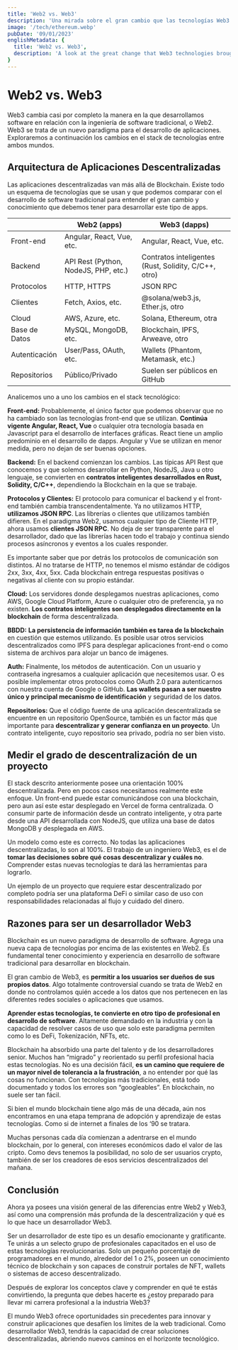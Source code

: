 ```yaml
---
title: 'Web2 vs. Web3'
description: 'Una mirada sobre el gran cambio que las tecnologías Web3 trajeron al desarrollo de software en comparación con el tradicional paradigma Web2.'
image: '/tech/ethereum.webp'
pubDate: '09/01/2023'
englishMetadata: {
  title: 'Web2 vs. Web3',
  description: 'A look at the great change that Web3 technologies brought to software development compared to the traditional Web2 paradigm.'
}
---
```


# Web2 vs. Web3

Web3 cambia casi por completo la manera en la que desarrollamos software en relación con la ingeniería de software tradicional, o Web2. Web3 se trata de un
nuevo paradigma para el desarrollo de aplicaciones. Exploraremos a continuación los cambios en el stack de tecnologías entre ambos mundos.

## Arquitectura de Aplicaciones Descentralizadas

Las aplicaciones descentralizadas van más allá de Blockchain. Existe todo un esquema de tecnologías que se usan y que podemos comparar con el desarrollo
de software tradicional para entender el gran cambio y conocimiento que debemos tener para desarrollar este tipo de apps.

|  | Web2 (apps) | Web3 (dapps) |
| --- | --- | --- |
| Front-end | Angular, React, Vue, etc. | Angular, React, Vue, etc. |
| Backend | API Rest (Python, NodeJS, PHP, etc.) | Contratos inteligentes (Rust, Solidity, C/C++, otro) |
| Protocolos | HTTP, HTTPS | JSON RPC |
| Clientes | Fetch, Axios, etc. | @solana/web3.js, Ether.js, otro |
| Cloud | AWS, Azure, etc. | Solana, Ethereum, otra |
| Base de Datos | MySQL, MongoDB, etc. | Blockchain, IPFS, Arweave, otro |
| Autenticación | User/Pass, OAuth, etc. | Wallets (Phantom, Metamask, etc.) |
| Repositorios | Público/Privado | Suelen ser públicos en GitHub |

Analicemos uno a uno los cambios en el stack tecnológico:

**Front-end:** Probablemente, el único factor que podemos observar que no ha cambiado son las tecnologías front-end que se utilizan. **Continúa vigente
Angular, React, Vue** o cualquier otra tecnología basada en Javascript para el desarrollo de interfaces gráficas. React tiene un amplio predominio en el
desarrollo de dapps. Angular y Vue se utilizan en menor medida, pero no dejan de ser buenas opciones.

**Backend:** En el backend comienzan los cambios. Las típicas API Rest que conocemos y que solemos desarrollar en Python, NodeJS, Java u otro lenguaje, se
convierten en **contratos inteligentes desarrollados en Rust, Solidity, C/C++**, dependiendo la Blockchain en la que se trabaje.

**Protocolos y Clientes:** El protocolo para comunicar el backend y el front-end también cambia transcendentalmente. Ya no utilizamos HTTP, **utilizamos
JSON RPC**. Las librerías o clientes que utilizamos también difieren. En el paradigma Web2, usamos cualquier tipo de Cliente HTTP, ahora usamos **clientes
JSON RPC**. No deja de ser transparente para el desarrollador, dado que las librerías hacen todo el trabajo y continua siendo procesos asíncronos y eventos a los cuales responder.

Es importante saber que por detrás los protocolos de comunicación son distintos. Al no tratarse de HTTP, no tenemos el mismo estándar de códigos 2xx, 3xx,
4xx, 5xx. Cada blockchain entrega respuestas positivas o negativas al cliente con su propio estándar.

**Cloud:** Los servidores donde desplegamos nuestras aplicaciones, como AWS, Google Cloud Platform, Azure o cualquier otro de preferencia, ya no existen.
**Los contratos inteligentes son desplegados directamente en la blockchain** de forma descentralizada.

**BBDD:** **La persistencia de información también es tarea de la blockchain** en cuestión que estemos utilizando. Es posible usar otros servicios
descentralizados como IPFS para desplegar aplicaciones front-end o como sistema de archivos para alojar un banco de imágenes.

**Auth:** Finalmente, los métodos de autenticación. Con un usuario y contraseña ingresamos a cualquier aplicación que necesitemos usar. O es posible
implementar otros protocolos como OAuth 2.0 para autenticarnos con nuestra cuenta de Google o GitHub. **Las wallets pasan a ser nuestro único y principal
mecanismo de identificación** y seguridad de los datos.

**Repositorios:** Que el código fuente de una aplicación descentralizada se encuentre en un repositorio OpenSource, también es un factor más que importante
para **descentralizar y generar confianza en un proyecto**. Un contrato inteligente, cuyo repositorio sea privado, podría no ser bien visto.

## Medir el grado de descentralización de un proyecto

El stack descrito anteriormente posee una orientación 100% descentralizada. Pero en pocos casos necesitamos realmente este enfoque. Un front-end puede estar
comunicándose con una blockchain, pero aun así este estar desplegado en Vercel de forma centralizada. O consumir parte de información desde un contrato
inteligente, y otra parte desde una API desarrollada con NodeJS,  que utiliza una base de datos MongoDB y desplegada en AWS.

Un modelo como este es correcto. No todas las aplicaciones descentralizadas, lo son al 100%. El trabajo de un ingeniero Web3, es el de **tomar las decisiones
sobre qué cosas descentralizar y cuáles no**. Comprender estas nuevas tecnologías te dará las herramientas para lograrlo.

Un ejemplo de un proyecto que requiere estar descentralizado por completo podría ser una plataforma DeFi o similar caso de uso con responsabilidades
relacionadas al flujo y cuidado del dinero.

## Razones para ser un desarrollador Web3

Blockchain es un nuevo paradigma de desarrollo de software. Agrega una nueva capa de tecnologías por encima de las existentes en Web2. Es fundamental tener
conocimiento y experiencia en desarrollo de software tradicional para desarrollar en blockchain.

El gran cambio de Web3, es **permitir a los usuarios ser dueños de sus propios datos**. Algo totalmente controversial cuando se trata de Web2 en donde no
controlamos quién accede a los datos que nos pertenecen en las diferentes redes sociales o aplicaciones que usamos.

**Aprender estas tecnologías, te convierte en otro tipo de profesional en desarrollo de software**. Altamente demandado en la industria y con la capacidad
de resolver casos de uso que solo este paradigma permiten como lo es DeFi, Tokenización, NFTs, etc.

Blockchain ha absorbido una parte del talento y de los desarrolladores senior. Muchos han “migrado” y reorientado su perfil profesional hacia estas
tecnologías. No es una decisión fácil, **es un camino que requiere de un mayor nivel de tolerancia a la frustración**, a no entender por qué las cosas no
funcionan. Con tecnologías más tradicionales, está todo documentado y todos los errores son “googleables”. En blockchain, no suele ser tan fácil.

Si bien el mundo blockchain tiene algo más de una década, aún nos encontramos en una etapa temprana de adopción y aprendizaje de estas tecnologías. Como
si de internet a finales de los ‘90 se tratara.

Muchas personas cada día comienzan a adentrarse en el mundo blockchain, por lo general, con intereses económicos dado el valor de las cripto. Como devs
tenemos la posibilidad, no solo de ser usuarios crypto, también de ser los creadores de esos servicios descentralizados del mañana.

## Conclusión

Ahora ya posees una visión general de las diferencias entre Web2 y Web3, así como una comprensión más profunda de la descentralización y qué es lo que
hace un desarrollador Web3.

Ser un desarrollador de este tipo es un desafío emocionante y gratificante. Te unirás a un selecto grupo de profesionales capacitados en el uso de estas
tecnologías revolucionarias. Solo un pequeño porcentaje de programadores en el mundo, alrededor del 1 o 2%, poseen un conocimiento técnico de blockchain y son capaces de construir portales de NFT, wallets o sistemas de acceso descentralizado.

Después de explorar los conceptos clave y comprender en qué te estás convirtiendo, la pregunta que debes hacerte es ¿estoy preparado para llevar mi carrera
profesional a la industria Web3?

El mundo Web3 ofrece oportunidades sin precedentes para innovar y construir aplicaciones que desafíen los límites de la web tradicional. Como desarrollador
Web3, tendrás la capacidad de crear soluciones descentralizadas, abriendo nuevos caminos en el horizonte tecnológico.
